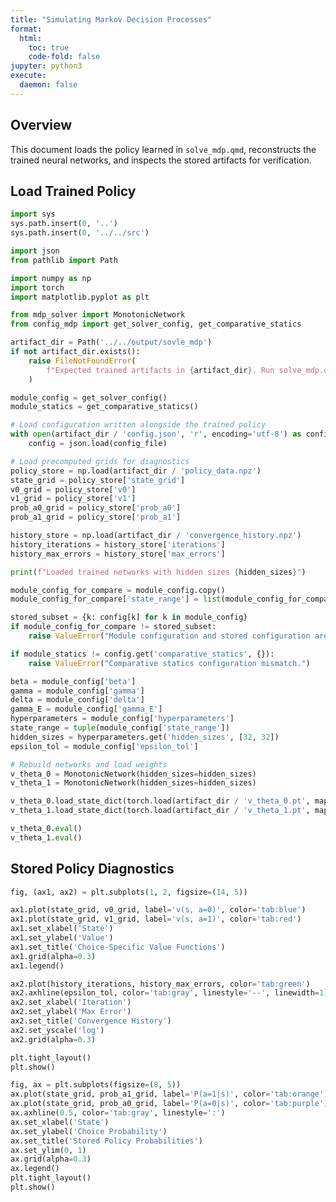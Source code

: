 ```yaml
---
title: "Simulating Markov Decision Processes"
format:
  html:
    toc: true
    code-fold: false
jupyter: python3
execute:
  daemon: false
---
```


## Overview

This document loads the policy learned in `solve_mdp.qmd`, reconstructs the trained neural
networks, and inspects the stored artifacts for verification.

## Load Trained Policy

```python
import sys
sys.path.insert(0, '..')
sys.path.insert(0, '../../src')

import json
from pathlib import Path

import numpy as np
import torch
import matplotlib.pyplot as plt

from mdp_solver import MonotonicNetwork
from config_mdp import get_solver_config, get_comparative_statics

artifact_dir = Path('../../output/sovle_mdp')
if not artifact_dir.exists():
    raise FileNotFoundError(
        f"Expected trained artifacts in {artifact_dir}. Run solve_mdp.qmd first."
    )

module_config = get_solver_config()
module_statics = get_comparative_statics()

# Load configuration written alongside the trained policy
with open(artifact_dir / 'config.json', 'r', encoding='utf-8') as config_file:
    config = json.load(config_file)

# Load precomputed grids for diagnostics
policy_store = np.load(artifact_dir / 'policy_data.npz')
state_grid = policy_store['state_grid']
v0_grid = policy_store['v0']
v1_grid = policy_store['v1']
prob_a0_grid = policy_store['prob_a0']
prob_a1_grid = policy_store['prob_a1']

history_store = np.load(artifact_dir / 'convergence_history.npz')
history_iterations = history_store['iterations']
history_max_errors = history_store['max_errors']

print(f"Loaded trained networks with hidden sizes {hidden_sizes}")

module_config_for_compare = module_config.copy()
module_config_for_compare['state_range'] = list(module_config_for_compare['state_range'])

stored_subset = {k: config[k] for k in module_config}
if module_config_for_compare != stored_subset:
    raise ValueError("Module configuration and stored configuration are inconsistent.")

if module_statics != config.get('comparative_statics', {}):
    raise ValueError("Comparative statics configuration mismatch.")

beta = module_config['beta']
gamma = module_config['gamma']
delta = module_config['delta']
gamma_E = module_config['gamma_E']
hyperparameters = module_config['hyperparameters']
state_range = tuple(module_config['state_range'])
hidden_sizes = hyperparameters.get('hidden_sizes', [32, 32])
epsilon_tol = module_config['epsilon_tol']

# Rebuild networks and load weights
v_theta_0 = MonotonicNetwork(hidden_sizes=hidden_sizes)
v_theta_1 = MonotonicNetwork(hidden_sizes=hidden_sizes)

v_theta_0.load_state_dict(torch.load(artifact_dir / 'v_theta_0.pt', map_location='cpu'))
v_theta_1.load_state_dict(torch.load(artifact_dir / 'v_theta_1.pt', map_location='cpu'))

v_theta_0.eval()
v_theta_1.eval()
```

## Stored Policy Diagnostics

```python
fig, (ax1, ax2) = plt.subplots(1, 2, figsize=(14, 5))

ax1.plot(state_grid, v0_grid, label='v(s, a=0)', color='tab:blue')
ax1.plot(state_grid, v1_grid, label='v(s, a=1)', color='tab:red')
ax1.set_xlabel('State')
ax1.set_ylabel('Value')
ax1.set_title('Choice-Specific Value Functions')
ax1.grid(alpha=0.3)
ax1.legend()

ax2.plot(history_iterations, history_max_errors, color='tab:green')
ax2.axhline(epsilon_tol, color='tab:gray', linestyle='--', linewidth=1)
ax2.set_xlabel('Iteration')
ax2.set_ylabel('Max Error')
ax2.set_title('Convergence History')
ax2.set_yscale('log')
ax2.grid(alpha=0.3)

plt.tight_layout()
plt.show()
```

```python
fig, ax = plt.subplots(figsize=(8, 5))
ax.plot(state_grid, prob_a1_grid, label='P(a=1|s)', color='tab:orange')
ax.plot(state_grid, prob_a0_grid, label='P(a=0|s)', color='tab:purple')
ax.axhline(0.5, color='tab:gray', linestyle=':')
ax.set_xlabel('State')
ax.set_ylabel('Choice Probability')
ax.set_title('Stored Policy Probabilities')
ax.set_ylim(0, 1)
ax.grid(alpha=0.3)
ax.legend()
plt.tight_layout()
plt.show()
```
